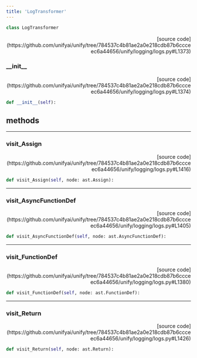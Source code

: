 ```yaml
---
title: 'LogTransformer'
---
```


```python
class LogTransformer
```

<p align="right">[source code](https://github.com/unifyai/unify/tree/784537c4b81ae2a0e218cdb87b6ccceec6a44656/unify/logging/logs.py#L1373)</p>



### \_\_init\_\_

<p align="right">[source code](https://github.com/unifyai/unify/tree/784537c4b81ae2a0e218cdb87b6ccceec6a44656/unify/logging/logs.py#L1374)</p>

```python
def __init__(self):
```



## methods

---

### visit\_Assign

<p align="right">[source code](https://github.com/unifyai/unify/tree/784537c4b81ae2a0e218cdb87b6ccceec6a44656/unify/logging/logs.py#L1416)</p>

```python
def visit_Assign(self, node: ast.Assign):
```



---

### visit\_AsyncFunctionDef

<p align="right">[source code](https://github.com/unifyai/unify/tree/784537c4b81ae2a0e218cdb87b6ccceec6a44656/unify/logging/logs.py#L1405)</p>

```python
def visit_AsyncFunctionDef(self, node: ast.AsyncFunctionDef):
```



---

### visit\_FunctionDef

<p align="right">[source code](https://github.com/unifyai/unify/tree/784537c4b81ae2a0e218cdb87b6ccceec6a44656/unify/logging/logs.py#L1380)</p>

```python
def visit_FunctionDef(self, node: ast.FunctionDef):
```



---

### visit\_Return

<p align="right">[source code](https://github.com/unifyai/unify/tree/784537c4b81ae2a0e218cdb87b6ccceec6a44656/unify/logging/logs.py#L1426)</p>

```python
def visit_Return(self, node: ast.Return):
```

